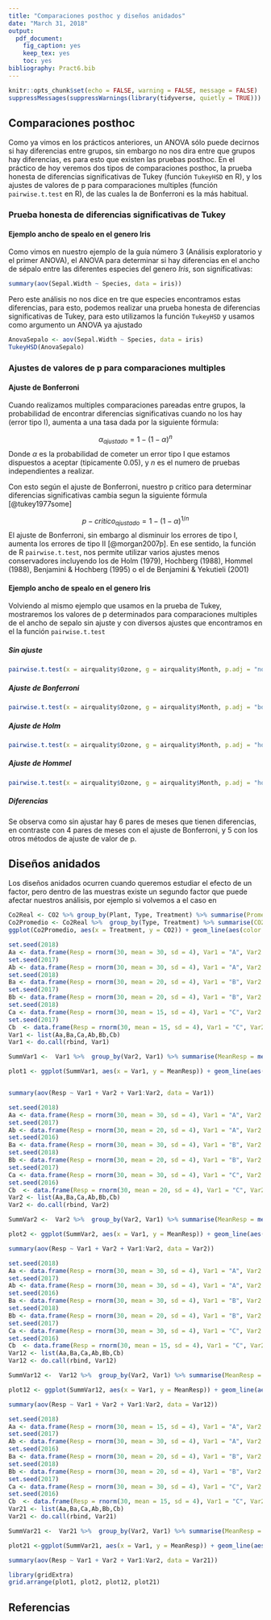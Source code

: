 ```yaml
---
title: "Comparaciones posthoc y diseños anidados"
date: "March 31, 2018"
output:
  pdf_document:
    fig_caption: yes
    keep_tex: yes
    toc: yes
bibliography: Pract6.bib
---
```


```r
knitr::opts_chunk$set(echo = FALSE, warning = FALSE, message = FALSE)
suppressMessages(suppressWarnings(library(tidyverse, quietly = TRUE)))
```

## Comparaciones posthoc

Como ya vimos en los prácticos anteriores, un ANOVA sólo puede decirnos si hay diferencias entre grupos, sin embargo no nos dira entre que grupos hay diferencias, es para esto que existen las pruebas posthoc. En el práctico de hoy veremos dos tipos de comparaciones posthoc, la prueba honesta de diferencias significativas de Tukey (función `TukeyHSD` en R), y los ajustes de valores de p para comparaciones multiples (función `pairwise.t.test` en R), de las cuales la de Bonferroni es la más habitual.

### Prueba honesta de diferencias significativas de Tukey

#### Ejemplo ancho de spealo en el genero Iris

Como vimos en nuestro ejemplo de la guía número 3 (Análisis exploratorio y el primer ANOVA), el ANOVA para determinar si hay diferencias en el ancho de sépalo entre las diferentes especies del genero *Iris*, son significativas:

```r
summary(aov(Sepal.Width ~ Species, data = iris))
```

Pero este análisis no nos dice en tre que especies encontramos estas diferencias, para esto, podemos realizar una prueba honesta de diferencias significativas de Tukey, para esto utilizamos la función `TukeyHSD` y usamos como argumento un ANOVA ya ajustado

```r
AnovaSepalo <- aov(Sepal.Width ~ Species, data = iris)
TukeyHSD(AnovaSepalo)
```

### Ajustes de valores de p para comparaciones multiples

#### Ajuste de Bonferroni

Cuando realizamos multiples comparaciones pareadas entre grupos, la probabilidad de encontrar diferencias significativas cuando no los hay (error tipo I), aumenta a una tasa dada por la siguiente fórmula:

$$\alpha_{ajustado} = 1 - (1 -\alpha)^n$$
Donde $\alpha$ es la probabilidad de cometer un error tipo I que estamos dispuestos a aceptar (tipicamente 0.05), y $n$ es el numero de pruebas independientes a realizar.

Con esto según el ajuste de Bonferroni, nuestro p critico para determinar diferencias significativas cambia segun la siguiente fórmula [@tukey1977some]

$$p-critico_{ajustado} = 1 - (1 -\alpha)^{1/n}$$
El ajuste de Bonferroni, sin embargo al disminuir los errores de tipo I, aumenta los errores de tipo II [@morgan2007p]. En ese sentido, la función de R `pairwise.t.test`, nos permite utilizar varios ajustes menos conservadores incluyendo los de Holm (1979), Hochberg (1988), Hommel (1988), Benjamini & Hochberg (1995) o el de Benjamini & Yekutieli (2001) 

#### Ejemplo ancho de spealo en el genero Iris

Volviendo al mismo ejemplo que usamos en la prueba de Tukey, mostraremos los valores de p determinados para comparaciones multiples de el ancho de sepalo sin ajuste y con diversos ajustes que encontramos en el la función `pairwise.t.test`

##### Sin ajuste

```r
pairwise.t.test(x = airquality$Ozone, g = airquality$Month, p.adj = "none")
```

##### Ajuste de Bonferroni

```r
pairwise.t.test(x = airquality$Ozone, g = airquality$Month, p.adj = "bonf")
```

##### Ajuste de Holm

```r
pairwise.t.test(x = airquality$Ozone, g = airquality$Month, p.adj = "holm")
```

##### Ajuste de Hommel

```r
pairwise.t.test(x = airquality$Ozone, g = airquality$Month, p.adj = "hommel")
```

##### Diferencias

Se observa como sin ajustar hay 6 pares de meses que tienen diferencias, en contraste con 4 pares de meses con el ajuste de Bonferroni, y 5 con los otros métodos de ajuste de valor de p.

## Diseños anidados

Los diseños anidados ocurren cuando queremos estudiar el efecto de un factor, pero dentro de las muestras existe un segundo factor que puede afectar nuestros análisis, por ejemplo si volvemos a el caso en 



```r
Co2Real <- CO2 %>% group_by(Plant, Type, Treatment) %>% summarise(PromedioCO2 = mean(uptake))
Co2Promedio <- Co2Real %>%  group_by(Type, Treatment) %>% summarise(CO2 = mean(PromedioCO2), SD =sd(PromedioCO2))
ggplot(Co2Promedio, aes(x = Treatment, y = CO2)) + geom_line(aes(color = Type)) + geom_point(aes(color = Type)) + geom_errorbar(aes(ymin = CO2 - SD, ymax = CO2 + SD, color = Type), width = 0.1)
```


```r
set.seed(2018)
Aa <- data.frame(Resp = rnorm(30, mean = 30, sd = 4), Var1 = "A", Var2 ="a")
set.seed(2017)
Ab <- data.frame(Resp = rnorm(30, mean = 30, sd = 4), Var1 = "A", Var2 ="b")
set.seed(2018)
Ba <- data.frame(Resp = rnorm(30, mean = 20, sd = 4), Var1 = "B", Var2 ="a")
set.seed(2017)
Bb <- data.frame(Resp = rnorm(30, mean = 20, sd = 4), Var1 = "B", Var2 ="b")
set.seed(2018)
Ca <- data.frame(Resp = rnorm(30, mean = 15, sd = 4), Var1 = "C", Var2 ="a")
set.seed(2017)
Cb  <- data.frame(Resp = rnorm(30, mean = 15, sd = 4), Var1 = "C", Var2 ="b")
Var1 <- list(Aa,Ba,Ca,Ab,Bb,Cb)
Var1 <- do.call(rbind, Var1)

SummVar1 <-  Var1 %>%  group_by(Var2, Var1) %>% summarise(MeanResp = mean(Resp), SD =sd(Resp))

plot1 <- ggplot(SummVar1, aes(x = Var1, y = MeanResp)) + geom_line(aes(color = Var2)) + geom_point(aes(color = Var2)) + geom_errorbar(aes(ymin = MeanResp - SD, ymax = MeanResp + SD, color = Var2), width = 0.1) + theme_classic() + ylim(c(10,35)) + ggtitle("A")


summary(aov(Resp ~ Var1 + Var2 + Var1:Var2, data = Var1))

set.seed(2018)
Aa <- data.frame(Resp = rnorm(30, mean = 30, sd = 4), Var1 = "A", Var2 ="a")
set.seed(2017)
Ab <- data.frame(Resp = rnorm(30, mean = 20, sd = 4), Var1 = "A", Var2 ="b")
set.seed(2016)
Ba <- data.frame(Resp = rnorm(30, mean = 30, sd = 4), Var1 = "B", Var2 ="a")
set.seed(2018)
Bb <- data.frame(Resp = rnorm(30, mean = 20, sd = 4), Var1 = "B", Var2 ="b")
set.seed(2017)
Ca <- data.frame(Resp = rnorm(30, mean = 30, sd = 4), Var1 = "C", Var2 ="a")
set.seed(2016)
Cb  <- data.frame(Resp = rnorm(30, mean = 20, sd = 4), Var1 = "C", Var2 ="b")
Var2 <- list(Aa,Ba,Ca,Ab,Bb,Cb)
Var2 <- do.call(rbind, Var2)

SummVar2 <-  Var2 %>%  group_by(Var2, Var1) %>% summarise(MeanResp = mean(Resp), SD =sd(Resp))

plot2 <- ggplot(SummVar2, aes(x = Var1, y = MeanResp)) + geom_line(aes(color = Var2)) + geom_point(aes(color = Var2)) + geom_errorbar(aes(ymin = MeanResp - SD, ymax = MeanResp + SD, color = Var2), width = 0.1) + theme_classic() + ylim(c(10,35))  + ggtitle("B")

summary(aov(Resp ~ Var1 + Var2 + Var1:Var2, data = Var2))

set.seed(2018)
Aa <- data.frame(Resp = rnorm(30, mean = 30, sd = 4), Var1 = "A", Var2 ="a")
set.seed(2017)
Ab <- data.frame(Resp = rnorm(30, mean = 30, sd = 4), Var1 = "A", Var2 ="b")
set.seed(2016)
Ba <- data.frame(Resp = rnorm(30, mean = 30, sd = 4), Var1 = "B", Var2 ="a")
set.seed(2018)
Bb <- data.frame(Resp = rnorm(30, mean = 20, sd = 4), Var1 = "B", Var2 ="b")
set.seed(2017)
Ca <- data.frame(Resp = rnorm(30, mean = 30, sd = 4), Var1 = "C", Var2 ="a")
set.seed(2016)
Cb  <- data.frame(Resp = rnorm(30, mean = 15, sd = 4), Var1 = "C", Var2 ="b")
Var12 <- list(Aa,Ba,Ca,Ab,Bb,Cb)
Var12 <- do.call(rbind, Var12)

SummVar12 <-  Var12 %>%  group_by(Var2, Var1) %>% summarise(MeanResp = mean(Resp), SD =sd(Resp))

plot12 <- ggplot(SummVar12, aes(x = Var1, y = MeanResp)) + geom_line(aes(color = Var2)) + geom_point(aes(color = Var2)) + geom_errorbar(aes(ymin = MeanResp - SD, ymax = MeanResp + SD, color = Var2), width = 0.1) + theme_classic() + ylim(c(10,35))  + ggtitle("C")

summary(aov(Resp ~ Var1 + Var2 + Var1:Var2, data = Var12))

set.seed(2018)
Aa <- data.frame(Resp = rnorm(30, mean = 15, sd = 4), Var1 = "A", Var2 ="a")
set.seed(2017)
Ab <- data.frame(Resp = rnorm(30, mean = 30, sd = 4), Var1 = "A", Var2 ="b")
set.seed(2016)
Ba <- data.frame(Resp = rnorm(30, mean = 20, sd = 4), Var1 = "B", Var2 ="a")
set.seed(2018)
Bb <- data.frame(Resp = rnorm(30, mean = 20, sd = 4), Var1 = "B", Var2 ="b")
set.seed(2017)
Ca <- data.frame(Resp = rnorm(30, mean = 30, sd = 4), Var1 = "C", Var2 ="a")
set.seed(2016)
Cb  <- data.frame(Resp = rnorm(30, mean = 15, sd = 4), Var1 = "C", Var2 ="b")
Var21 <- list(Aa,Ba,Ca,Ab,Bb,Cb)
Var21 <- do.call(rbind, Var21)

SummVar21 <-  Var21 %>%  group_by(Var2, Var1) %>% summarise(MeanResp = mean(Resp), SD =sd(Resp))

plot21 <-ggplot(SummVar21, aes(x = Var1, y = MeanResp)) + geom_line(aes(color = Var2)) + geom_point(aes(color = Var2)) + geom_errorbar(aes(ymin = MeanResp - SD, ymax = MeanResp + SD, color = Var2), width = 0.1) + theme_classic() + ylim(c(10,35))   + ggtitle("D")

summary(aov(Resp ~ Var1 + Var2 + Var1:Var2, data = Var21))

library(gridExtra)
grid.arrange(plot1, plot2, plot12, plot21)

```


## Referencias